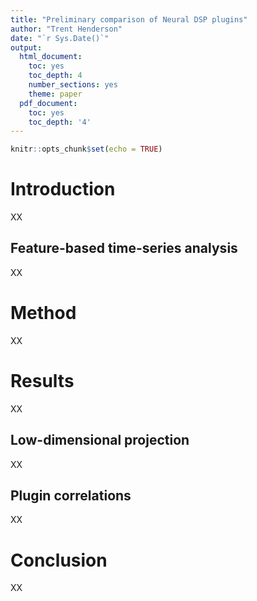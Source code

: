 ```yaml
---
title: "Preliminary comparison of Neural DSP plugins"
author: "Trent Henderson"
date: "`r Sys.Date()`"
output:
  html_document:
    toc: yes
    toc_depth: 4
    number_sections: yes
    theme: paper
  pdf_document:
    toc: yes
    toc_depth: '4'
---
```


```r
knitr::opts_chunk$set(echo = TRUE)
```

# Introduction

XX

## Feature-based time-series analysis

XX

# Method

XX

# Results

XX

## Low-dimensional projection

XX

## Plugin correlations

XX

# Conclusion

XX
